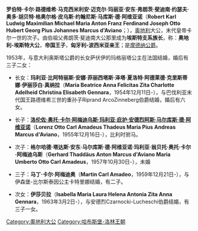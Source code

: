 {{unreferenced|time=2014-12-25T04:42:05+00:00}}
{{Infobox royalty
| name = 罗伯特
| title = 奥地利-埃斯特大公、帝国王子、匈牙利-波西米亚亲王、摩德纳公爵
| image =Robert, Archduke of Austria-Este (1915-1996).jpg
| succession=[[奧地利-埃斯特|奧地利-埃斯特大公]]
| reign=1917年4月16日－1996年2月7日
| reign-type = 持有期間
| full name = ''罗伯特''·卡尔·路德维希·马克西米利安·迈克尔·玛丽亚·安东·弗朗茨·斐迪南·约瑟夫·奥多·胡贝特·格奥尔格·皮乌斯·约翰尼斯·马库斯·德·阿维亚诺
| house  = [[哈布斯堡王朝|哈布斯堡王朝]]
| birth_date = {{Birth date|1915|2|8|df=y}}
| birth_place = {{flag|Austria-Hungary}}[[维也纳|维也纳]][[美泉宫|美泉宫]]
| death_date = {{Death date and age|1996|2|7|1915|2|8|df=y}}
| death_place = {{SUI}}[[巴塞尔|巴塞尔]]
| spouse = 萨伏伊-奥斯塔的玛格丽塔公主
| issue = 玛利亚·比阿特丽斯女大公<br>[[洛伦兹亲王|洛伦佐]]<br>格尔哈德大公<br>马丁大公<br>伊莎贝拉女大公
}}

'''罗伯特·卡尔·路德维希·马克西米利安·迈克尔·玛丽亚·安东·弗朗茨·斐迪南·约瑟夫·奥多·胡贝特·格奥尔格·皮乌斯·约翰尼斯·马库斯·德·阿维亚诺'''（'''Robert Karl Ludwig Maximilian Michael Maria Anton Franz Ferdinand Joseph Otto Hubert Georg Pius Johannes Marcus d'Aviano'''；{{bd|1915年|2月8日|1996年|2月7日|catIdx=Robert}}），[[奥地利|奥地利]]大公，末代皇帝卡尔一世的次子。由伯祖父弗朗茨·斐迪南大公那里成为'''埃斯特支系族长'''，称：'''奥地利-埃斯特大公'''，'''帝国王子'''，'''匈牙利-波西米亚亲王'''；是[[摩德纳公爵列表|摩德纳公爵]]。

1953年，与意大利奥斯塔公爵的长女萨伏伊的玛格丽塔公主在法国结婚，婚后有三子二女：
 
*长女：'''玛利亚·比阿特丽斯·安娜·菲丽西塔斯·泽塔·夏洛特·阿德莱德·克里斯蒂娜·伊丽莎白·真纳拉'''（'''Maria Beatrice Anna Felicitas Zita Charlotte Adelheid Christina Elisabeth Gennara'''，1954年12月11日-），与巴伐利亚末代国王路德维希三世的重孙子Riprand ArcoZinneberg伯爵结婚，婚后有六女。

*长子：[[洛伦兹亲王|'''洛伦佐·奥托·卡尔·阿梅迪乌斯·玛利亚·庇护·安德烈阿斯·马尔库斯·德·阿维亚诺''']]（'''Lorenz Otto Carl Amadeus Thadeus Maria Pius Andreas Marcus d'Aviano'''，1955年12月16日-），比利时驸马。

*次子：'''格尔哈德·塔达斯·安东·马尔库斯·德·阿维亚诺·玛利亚·翁贝托·奥托·卡尔·阿梅迪乌斯'''（'''Gerhard Thaddäus Anton Marcus d'Aviano Maria Umberto Otto Carl Amadeus'''，1957年10月30日-），未婚

*三子：'''马丁·卡尔·阿梅迪奥'''（'''Martin Carl Amadeo'''，1959年12月21日-），与伊森堡-比尔斯泰因公主卡特里娜结婚，有二子。

*次女：'''伊莎贝拉'''（'''Isabella Maria Laura Helena Antonia Zita Anna Gennara'''，1963年3月2日-），与安德烈Czarnocki-Lucheschi伯爵结婚，有三子一女。

{{S-start}}
{{S-hou|[[奧地利-埃斯特|奧地利-埃斯特王朝]]|1915年|2月8日|1996年|2月7日|[[洛林王朝|哈布斯堡-洛林王朝]]}}
{{S-pre}}
{{S-bef|rows=2|before=[[卡爾一世_(奧匈帝國)|卡爾一世]]}}
{{S-ttl|title=[[奧地利-埃斯特|奧地利-埃斯特大公]]|years=1917年－1996年}}
{{S-aft|after=[[洛倫茲親王|洛倫茲親王]]}}
{{S-tul|title=奧匈帝國皇帝繼承人|years=1922年4月1日－1961年1月11日}}
{{S-aft|after=[[卡爾·馮·哈布斯堡|卡爾·馮·哈布斯堡]]}}
{{End}}

{{Authority control}}
{{DEFAULTSORT: Robert}}
[[Category:奧地利大公|Category:奧地利大公]]
[[Category:哈布斯堡-洛林王朝|Category:哈布斯堡-洛林王朝]]